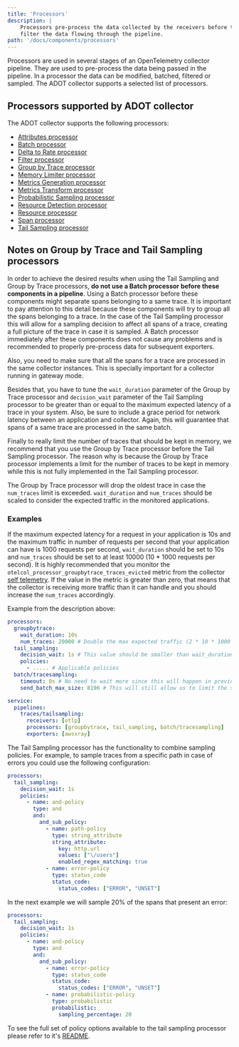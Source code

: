 ```yaml
---
title: 'Processors'
description: |
    Processors pre-process the data collected by the receivers before they are exported by exporters. Processors can modify, batch or
    filter the data flowing through the pipeline.
path: '/docs/components/processors'
---
```



Processors are used in several stages of an OpenTelemetry collector pipeline. They are used to pre-process the data being passed in the pipeline. In a processor the data can be modified, batched, filtered or sampled. The
ADOT collector supports a selected list of processors.

<SectionSeparator />

## Processors supported by ADOT collector

The ADOT collector supports the following processors:

* [Attributes processor](https://github.com/open-telemetry/opentelemetry-collector-contrib/tree/main/processor/attributesprocessor#attributes-processor)
* [Batch processor](https://github.com/open-telemetry/opentelemetry-collector/tree/main/processor/batchprocessor#batch-processor)
* [Delta to Rate processor](https://github.com/open-telemetry/opentelemetry-collector-contrib/tree/main/processor/deltatorateprocessor#delta-to-rate-processor)
* [Filter processor](https://github.com/open-telemetry/opentelemetry-collector-contrib/tree/main/processor/filterprocessor#filter-processor)
* [Group by Trace processor](https://github.com/open-telemetry/opentelemetry-collector-contrib/blob/main/processor/groupbytraceprocessor/README.md)
* [Memory Limiter processor](https://github.com/open-telemetry/opentelemetry-collector/tree/main/processor/memorylimiterprocessor#memory-limiter-processor)
* [Metrics Generation processor](https://github.com/open-telemetry/opentelemetry-collector-contrib/tree/main/processor/metricsgenerationprocessor#metrics-generation-processor)
* [Metrics Transform processor](https://github.com/open-telemetry/opentelemetry-collector-contrib/tree/main/processor/metricstransformprocessor#metrics-transform-processor)
* [Probabilistic Sampling processor](https://github.com/open-telemetry/opentelemetry-collector-contrib/tree/main/processor/probabilisticsamplerprocessor#probabilistic-sampling-processor)
* [Resource Detection processor](https://github.com/open-telemetry/opentelemetry-collector-contrib/tree/main/processor/resourcedetectionprocessor#resource-detection-processor)
* [Resource processor](https://github.com/open-telemetry/opentelemetry-collector-contrib/tree/main/processor/resourceprocessor#resource-processor)
* [Span processor](https://github.com/open-telemetry/opentelemetry-collector-contrib/tree/main/processor/spanprocessor#span-processor)
* [Tail Sampling processor](https://github.com/open-telemetry/opentelemetry-collector-contrib/tree/main/processor/tailsamplingprocessor/README.md)

## Notes on Group by Trace and Tail Sampling processors

In order to achieve the desired results when using the Tail Sampling and Group by Trace processors, **do not use a Batch processor before these components in a pipeline**. Using a Batch processor before these components might separate spans belonging to a same trace. It is important to pay attention to this detail because these components will try to group all the spans belonging to a trace. In the case of the Tail Sampling processor this will allow for a sampling decision to affect all spans of a trace, creating a full picture of the trace in case it is sampled. A Batch processor immediately after these components does not cause any problems and is recommended to properly pre-process data for subsequent exporters.

Also, you need to make sure that all the spans for a trace are processed in the same collector instances. This is specially important for a collector running in gateway mode.

Besides that, you have to tune the `wait_duration` parameter of the Group by Trace processor and `decision_wait` parameter of the Tail Sampling processor to be greater than or equal to the maximum expected latency of a trace in your system. Also, be sure to include a grace period for network latency between an application and collector. Again, this will guarantee that spans of a same trace are processed in the same batch.

Finally to really limit the number of traces that should be kept in memory, we recommend that you use the Group by Trace processor before the Tail Sampling processor. The reason why is because the Group by Trace processor implements a limit for the number of traces to be kept in memory while this is not fully implemented in the Tail Sampling processor.

The Group by Trace processor will drop the oldest trace in case the `num_traces` limit is exceeded. `wait_duration` and `num_traces` should be scaled to consider the expected traffic in the monitored applications.

### Examples

If the maximum expected latency for a request in your application is 10s and the maximum traffic in number of requests per second that your application can have is 1000 requests per second, `wait_duration` should be set to 10s and `num_traces` should be set to at least 10000 (10 * 1000 requests per second). It is highly recommended that you monitor the `otelcol_processor_groupbytrace_traces_evicted` metric from the collector [self telemetry](https://opentelemetry.io/docs/collector/configuration/#service). If the value in the metric is greater than zero, that means that the collector is receiving more traffic than it can handle and you should increase the `num_traces` accordingly.


Example from the description above:
```yaml
processors:
  groupbytrace:
    wait_duration: 10s
    num_traces: 20000 # Double the max expected traffic (2 * 10 * 1000 requests per second)
  tail_sampling:
    decision_wait: 1s # This value should be smaller than wait_duration
    policies:
      - ..... # Applicable policies
  batch/tracesampling:
    timeout: 0s # No need to wait more since this will happen in previous processors
    send_batch_max_size: 8196 # This will still allow us to limit the size of the batches sent to subsequent exporters

service:
  pipelines:
    traces/tailsampling:
      receivers: [otlp]
      processors: [groupbytrace, tail_sampling, batch/tracesampling]
      exporters: [awsxray]

```

The Tail Sampling processor has the functionality to combine sampling policies. For example, to sample traces from a specific path in case of errors you could use the following configuration:

```yaml
processors:
  tail_sampling:
    decision_wait: 1s
    policies:
      - name: and-policy
        type: and
        and:
          and_sub_policy:
            - name: path-policy
              type: string_attribute
              string_attribute:
                key: http.url
                values: ["\/users"]
                enabled_regex_matching: true
            - name: error-policy
              type: status_code
              status_code:
                status_codes: ["ERROR", "UNSET"]
```

In the next example we will sample 20% of the spans that present an error:

```yaml
processors:
  tail_sampling:
    decision_wait: 1s
    policies:
      - name: and-policy
        type: and
        and:
          and_sub_policy:
            - name: error-policy
              type: status_code
              status_code:
                status_codes: ["ERROR", "UNSET"]
            - name: probabilistic-policy
              type: probabilistic
              probabilistic:
                sampling_percentage: 20
```

To see the full set of policy options available to the tail sampling processor please refer to it's [README](https://github.com/open-telemetry/opentelemetry-collector-contrib/tree/main/processor/tailsamplingprocessor/README.md).
